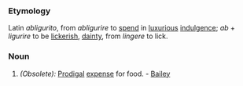 ===Etymology===
Latin ''abligurito'', from ''abligurire'' to [[spend]] in [[luxurious]] [[indulgence]]; ''ab'' + ''ligurire'' to be [[lickerish]], [[dainty]], from ''lingere'' to lick.
===Noun===
#''(Obsolete):'' [[Prodigal]] [[expense]] for food. - [[Bailey]]